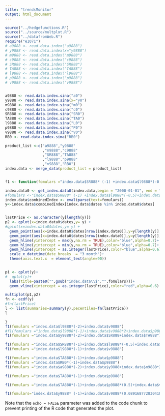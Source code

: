 ```yaml
---
title: "trendsMonitor"
output: html_document
---
```


```r

source("../hedgefunctions.R")
source("../source/multplot.R")
source("../datafromWeb.R")
require("e1071")
# a9888 <- read.data.index("a9888")
# y9888 <- read.data.index(x="y9888")
# m9888 <- read.data.index("m9888")
# c9888 <- read.data.index("c9888")
# SR888 <- read.data.index("SR888")
# TA888 <- read.data.index("TA888")
# l9888 <- read.data.index("l9888")
# p9888 <- read.data.index("p9888")
# v9888 <- read.data.index("v9888")


a9888 <- read.data.index.sina("a0")
y9888 <- read.data.index.sina(x="y0")
m9888 <- read.data.index.sina("m0")
c9888 <- read.data.index.sina("c0")
SR888 <- read.data.index.sina("SR0")
TA888 <- read.data.index.sina("TA0")
l9888 <- read.data.index.sina("L0")
p9888 <- read.data.index.sina("P0")
v9888 <- read.data.index.sina("V0")
RB0 <- read.data.index.sina("RB0")

product_list <-c("a9888","y9888"
                 ,"m9888","c9888"
                 ,"SR888","TA888"
                 ,"l9888","p9888"
                 ,"v9888","RB0")
index.data <- merge_data(product_list = product_list)


f1 <- function(fomulars ="index.data$SR888* (-1) +index.data$l9888*(-0.5)+index.data$v9888"){

index.data0 <- get_index.data0(index.data,begin = "2000-01-01", end = "2016-03-01")
#fomulars <-"index.data$SR888* (-1) +index.data$l9888*(-0.5)+index.data$v9888"
index.data$combinedIndex <- eval(parse(text=fomulars))
y<-index.data$combinedIndex[index.data$dates %in% index.data0$dates]


lastPrice <- as.character(y[length(y)])
p2 <- qplot(x=index.data0$dates,y= y) + 
#qplot(x=index.data0$dates,y= y) + 
  geom_point(aes(x=index.data0$dates[nrow(index.data0)],y=y[length(y)],color=lastPrice),size=4,alpha=0.6) +
  geom_point(aes(x=index.data0$dates[nrow(index.data0)],y=y[length(y)],color=lastPrice),size=4,alpha=0.6) +
  geom_hline(yintercept = max(y,na.rm = TRUE),color="blue",alpha=0.7)+
  geom_hline(yintercept = min(y,na.rm = TRUE),color="blue",alpha=0.7)+
  geom_hline(yintercept = as.integer(lastPrice),color="blue",alpha=0.6)+
  scale_x_datetime(date_breaks  = "3 month")+
  theme(axis.text.x  = element_text(angle=90))
  

p1 <- qplot(y)+
#  qplot(y)+
  labs(title=paste0("",gsub("index.data\\$","",fomulars)))+
  geom_vline(xintercept = as.integer(lastPrice),color="red",alpha=0.6)

multiplot(p1,p2)
fn <- ecdf(y)
#fn(lastPrice)
l <- list(summaries=summary(y),pecentiles=fn(lastPrice))
l

}
f1(fomulars ="index.data$l9888*(-2)+index.data$v9888")
#f1(fomulars ="index.data$l9888*(-1)+index.data$v9888*2+index.data$p9888*0.5")
f1(fomulars ="index.data$y9888*(-2)+index.data$SR888+index.data$TA888")

f1(fomulars ="index.data$SR888*(-1)+index.data$l9888*(-0.5)+index.data$v9888")
f1(fomulars ="index.data$l9888*(-1)+index.data$v9888")

f1(fomulars ="index.data$TA888*(-1)+index.data$p9888")
f1(fomulars ="index.data$RB0*(-1)+index.data$p9888")
f1(fomulars ="index.data$a9888*(-2)+index.data$y9888+index.data$m9888*2")

f1(fomulars ="index.data$TA888*(-1)+index.data$p9888")

f1(fomulars ="index.data$TA888*(-1)+index.data$p9888*(0.5)+index.data$v9888")

f1(fomulars="index.data$y9888* (-1)+index.data$v9888*(0.0891687728304183)+index.data$RB0*(1.63241388831832)")


```

Note that the `echo = FALSE` parameter was added to the code chunk to prevent printing of the R code that generated the plot.
